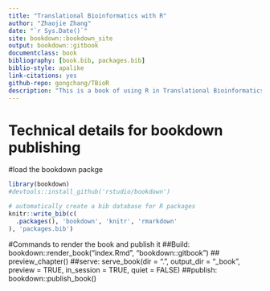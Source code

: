 ```yaml
---
title: "Translational Bioinformatics with R"
author: "Zhaojie Zhang"
date: "`r Sys.Date()`"
site: bookdown::bookdown_site
output: bookdown::gitbook
documentclass: book
bibliography: [book.bib, packages.bib]
biblio-style: apalike
link-citations: yes
github-repo: gongchang/TBioR
description: "This is a book of using R in Translational Bioinformatics. The output format for this example is bookdown::gitbook."
---
```


# Technical details for bookdown publishing
#load the bookdown packge
```r
library(bookdown)
#devtools::install_github('rstudio/bookdown')
```

```r
# automatically create a bib database for R packages
knitr::write_bib(c(
  .packages(), 'bookdown', 'knitr', 'rmarkdown'
), 'packages.bib')
```

#Commands to render the book and publish it
##Build:
bookdown::render_book("index.Rmd", "bookdown::gitbook")
##
preview_chapter()
##serve:
serve_book(dir = ".", output_dir = "_book", preview = TRUE,
  in_session = TRUE, quiet = FALSE)
##publish:
bookdown::publish_book()

